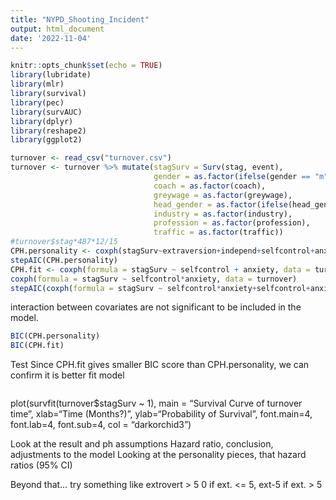 ```yaml
---
title: "NYPD_Shooting_Incident"
output: html_document
date: '2022-11-04'
---
```


```r
knitr::opts_chunk$set(echo = TRUE)
library(lubridate)
library(mlr)
library(survival)
library(pec)
library(survAUC)
library(dplyr)
library(reshape2)
library(ggplot2)
```

```r
turnover <- read_csv("turnover.csv")
turnover <- turnover %>% mutate(stagSurv = Surv(stag, event),
                                gender = as.factor(ifelse(gender == "m","Male","Female")),
                                coach = as.factor(coach),
                                greywage = as.factor(greywage),
                                head_gender = as.factor(ifelse(head_gender == "m","Male","Female")),
                                industry = as.factor(industry),
                                profession = as.factor(profession),
                                traffic = as.factor(traffic))
#turnover$stag*487*12/15
CPH.personality <- coxph(stagSurv~extraversion+independ+selfcontrol+anxiety+novator,turnover)
stepAIC(CPH.personality)
CPH.fit <- coxph(formula = stagSurv ~ selfcontrol + anxiety, data = turnover)
coxph(formula = stagSurv ~ selfcontrol*anxiety, data = turnover)
stepAIC(coxph(formula = stagSurv ~ selfcontrol*anxiety+selfcontrol+anxiety, data = turnover))
```
interaction between covariates are not significant to be included in the model.

```r
BIC(CPH.personality)
BIC(CPH.fit)
```
Test
Since CPH.fit gives smaller BIC score than CPH.personality, we can confirm it is better fit model

```r
```

plot(survfit(turnover$stagSurv ~ 1), main = "Survival Curve of turnover time",
     xlab="Time (Months?)", ylab="Probability of Survival",
     font.main=4, font.lab=4, font.sub=4, col = "darkorchid3")


Look at the result and ph assumptions
Hazard ratio, conclusion, adjustments to the model
Looking at the personality pieces, that hazard ratios (95% CI)

Beyond that... try something like
extrovert > 5
0     if ext. <= 5, 
ext-5 if ext. > 5






